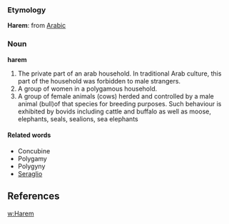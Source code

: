 ===Etymology===
'''Harem''': from [[en:Arabic language|Arabic]] 
===Noun===
'''harem'''
#The private part of an arab household. In traditional Arab culture, this part of the household was forbidden to male strangers.
#A group of women in a polygamous household.
#A group of female animals (cows) herded and controlled by a male animal (bull)of that species for breeding purposes. Such behaviour is exhibited by bovids including cattle and buffalo as well as moose, elephants, seals, sealions, sea elephants

====Related words====
* Concubine
* Polygamy
* Polygyny
* [[en:Seraglio|Seraglio]]
==References==
[[w:Harem]]